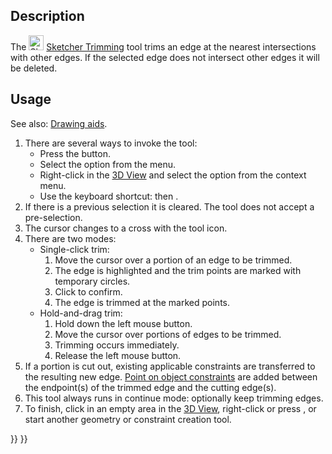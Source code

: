 <languages/>
<translate>

<!--T:13-->
{{Docnav
|[[Sketcher_CreateChamfer|Chamfer]]
|[[Sketcher_Split|Split]]
|[[Sketcher_Workbench|Sketcher]]
|IconL=Sketcher_CreateChamfer.svg
|IconR=Sketcher_Split.svg
|IconC=Workbench_Sketcher.svg
}}

<!--T:1-->
{{GuiCommand
|Name=Sketcher Trimming
|MenuLocation=Sketch → Sketcher Tools → Trim edge
|Workbenches=[[Sketcher_Workbench|Sketcher]]
|Shortcut={{KEY|G}} {{KEY|T}}
|Version=0.12
|SeeAlso=[[Sketcher_Split|Sketcher Split]], [[Sketcher_Extend|Sketcher Extend]]
}}

==Description== <!--T:2-->

<!--T:11-->
The [[Image:Sketcher_Trimming.svg|24px]] [[Sketcher_Trimming|Sketcher Trimming]] tool trims an edge at the nearest intersections with other edges. If the selected edge does not intersect other edges it will be deleted.

==Usage== <!--T:3-->

<!--T:17-->
See also: [[Sketcher_Workbench#Drawing_aids|Drawing aids]].

<!--T:8-->
# There are several ways to invoke the tool:
#* Press the {{Button|[[Image:Sketcher_Trimming.svg|16px]] [[Sketcher_Trimming|Trim edge]]}} button.
#* Select the {{MenuCommand|Sketcher → Sketcher Tools → [[Image:Sketcher_Trimming.svg|16px]] Trim edge}} option from the menu.
#* Right-click in the [[3D_View|3D View]] and select the {{MenuCommand|[[Image:Sketcher_Trimming.svg|16px]] Trim edge}} option from the context menu.
#* Use the keyboard shortcut: {{KEY|G}} then {{KEY|T}}.
# If there is a previous selection it is cleared. The tool does not accept a pre-selection.
# The cursor changes to a cross with the tool icon.
# There are two modes:
#* Single-click trim:
#*# Move the cursor over a portion of an edge to be trimmed.
#*# The edge is highlighted and the trim points are marked with temporary circles.
#*# Click to confirm.
#*# The edge is trimmed at the marked points.
#* Hold-and-drag trim: {{Version|1.0}}
#*# Hold down the left mouse button.
#*# Move the cursor over portions of edges to be trimmed.
#*# Trimming occurs immediately.
#*# Release the left mouse button.
# If a portion is cut out, existing applicable constraints are transferred to the resulting new edge. [[Sketcher_ConstrainPointOnObject|Point on object constraints]] are added between the endpoint(s) of the trimmed edge and the cutting edge(s).
# This tool always runs in continue mode: optionally keep trimming edges.
# To finish, click in an empty area in the [[3D_View|3D View]], right-click or press {{KEY|Esc}}, or start another geometry or constraint creation tool.


<!--T:14-->
{{Docnav
|[[Sketcher_CreateChamfer|Chamfer]]
|[[Sketcher_Split|Split]]
|[[Sketcher_Workbench|Sketcher]]
|IconL=Sketcher_CreateChamfer.svg
|IconR=Sketcher_Split.svg
|IconC=Workbench_Sketcher.svg
}}

</translate>
{{Sketcher_Tools_navi{{#translation:}}}}
{{Userdocnavi{{#translation:}}}}